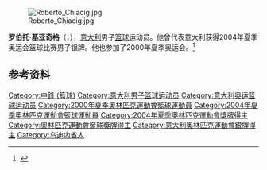 {{NoteTA|G1=Sports}}

[[File:Roberto_Chiacig.jpg|thumb]]

'''罗伯托·基亚奇格'''（{{lang-it|Roberto Chiacig}}，{{bd|1974年|12月1日||}}），[[意大利|意大利]]男子[[篮球|篮球]]运动员。他曾代表意大利获得2004年夏季奥运会篮球比赛男子银牌。他也参加了2000年夏季奥运会。<ref>{{Cite web|title=Roberto CHIACIG|url=https://www.olympic.org/roberto-chiacig|accessdate=2021-04-14|work=International Olympic Committee|archive-date=2021-04-22|archive-url=https://web.archive.org/web/20210422161303/https://www.olympic.org/roberto-chiacig|dead-url=no}}</ref>

== 参考资料 ==
{{reflist}}
{{2000年夏季奥运会意大利男子篮球阵容}}
{{2004年夏季奥运会意大利男子篮球阵容}}
{{Authority control}}
{{DEFAULTSORT:Chiacig, Roberto}}
[[Category:中鋒_(籃球)|Category:中鋒 (籃球)]]
[[Category:意大利男子篮球运动员|Category:意大利男子篮球运动员]]
[[Category:意大利奥运篮球运动员|Category:意大利奥运篮球运动员]]
[[Category:2000年夏季奧林匹克運動會籃球運動員|Category:2000年夏季奧林匹克運動會籃球運動員]]
[[Category:2004年夏季奧林匹克運動會籃球運動員|Category:2004年夏季奧林匹克運動會籃球運動員]]
[[Category:2004年夏季奧林匹克運動會獎牌得主|Category:2004年夏季奧林匹克運動會獎牌得主]]
[[Category:奧林匹克運動會籃球獎牌得主|Category:奧林匹克運動會籃球獎牌得主]]
[[Category:意大利奧林匹克運動會銀牌得主|Category:意大利奧林匹克運動會銀牌得主]]
[[Category:乌迪内省人|Category:乌迪内省人]]